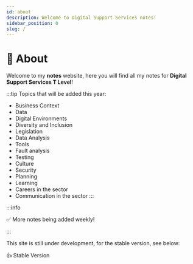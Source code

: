 ```yaml
---
id: about
description: Welcome to Digital Support Services notes!
sidebar_position: 0
slug: /
---
```


# 👋 About


Welcome to my **notes** website, here you will find all my notes for **Digital Support Services T Level**!

:::tip Topics that will be added this year:
- Business Context
- Data
- Digital Environments
- Diversity and Inclusion
- Legislation
- Data Analysis
- Tools
- Fault analysis
- Testing
- Culture
- Security
- Planning
- Learning
- Careers in the sector
- Communication in the sector
:::

:::info

✅ More notes being added weekly!

:::

This site is still under development, for the stable version, see below:

<ReferenceLink href="https://notes.nayanpatel.net">👍 Stable Version</ReferenceLink>